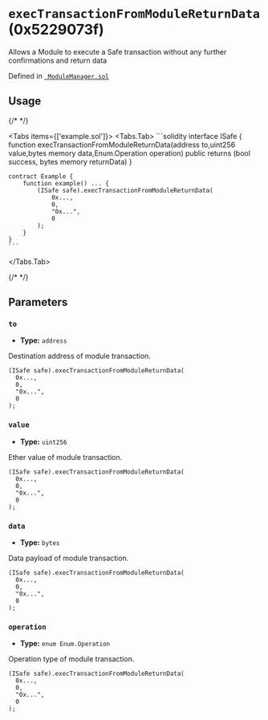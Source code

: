 

<LegacyCallout />

# `execTransactionFromModuleReturnData` (0x5229073f)



Allows a Module to execute a Safe transaction without any further confirmations and return data




Defined in [` ModuleManager.sol`](https://github.com/safe-global/safe-smart-account/tree/v1.3.0/contracts/base/ModuleManager.sol#L80)


## Usage

{/* <!-- vale off --> */}

<Tabs items={['example.sol']}>
  <Tabs.Tab>
    ```solidity
    interface ISafe {
        function execTransactionFromModuleReturnData(address to,uint256 value,bytes memory data,Enum.Operation operation) public returns (bool success, bytes memory returnData)
    }

    contract Example {
        function example() ... {
            (ISafe safe).execTransactionFromModuleReturnData(
                0x...,
                0,
                "0x...",
                0
            );
        }
    }
    ```
  </Tabs.Tab>
</Tabs>

{/* <!-- vale on --> */}



## Parameters

### `to`

  - **Type:** `address`

  Destination address of module transaction.

  ```solidity focus=2
  (ISafe safe).execTransactionFromModuleReturnData(
    0x...,
    0,
    "0x...",
    0
  );
  ```


### `value`

  - **Type:** `uint256`

  Ether value of module transaction.

  ```solidity focus=3
  (ISafe safe).execTransactionFromModuleReturnData(
    0x...,
    0,
    "0x...",
    0
  );
  ```


### `data`

  - **Type:** `bytes`

  Data payload of module transaction.

  ```solidity focus=4
  (ISafe safe).execTransactionFromModuleReturnData(
    0x...,
    0,
    "0x...",
    0
  );
  ```


### `operation`

  - **Type:** `enum Enum.Operation`

  Operation type of module transaction.

  ```solidity focus=5
  (ISafe safe).execTransactionFromModuleReturnData(
    0x...,
    0,
    "0x...",
    0
  );
  ```





